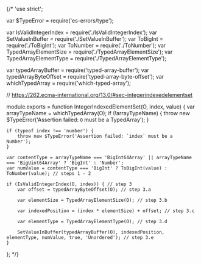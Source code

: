 {/* 'use strict';

var $TypeError = require('es-errors/type');

var IsValidIntegerIndex = require('./IsValidIntegerIndex');
var SetValueInBuffer = require('./SetValueInBuffer');
var ToBigInt = require('./ToBigInt');
var ToNumber = require('./ToNumber');
var TypedArrayElementSize = require('./TypedArrayElementSize');
var TypedArrayElementType = require('./TypedArrayElementType');

var typedArrayBuffer = require('typed-array-buffer');
var typedArrayByteOffset = require('typed-array-byte-offset');
var whichTypedArray = require('which-typed-array');

// https://262.ecma-international.org/13.0/#sec-integerindexedelementset

module.exports = function IntegerIndexedElementSet(O, index, value) {
	var arrayTypeName = whichTypedArray(O);
	if (!arrayTypeName) {
		throw new $TypeError('Assertion failed: `O` must be a TypedArray');
	}

	if (typeof index !== 'number') {
		throw new $TypeError('Assertion failed: `index` must be a Number');
	}

	var contentType = arrayTypeName === 'BigInt64Array' || arrayTypeName === 'BigUint64Array' ? 'BigInt' : 'Number';
	var numValue = contentType === 'BigInt' ? ToBigInt(value) : ToNumber(value); // steps 1 - 2

	if (IsValidIntegerIndex(O, index)) { // step 3
		var offset = typedArrayByteOffset(O); // step 3.a

		var elementSize = TypedArrayElementSize(O); // step 3.b

		var indexedPosition = (index * elementSize) + offset; // step 3.c

		var elementType = TypedArrayElementType(O); // step 3.d

		SetValueInBuffer(typedArrayBuffer(O), indexedPosition, elementType, numValue, true, 'Unordered'); // step 3.e
	}
}; */}
